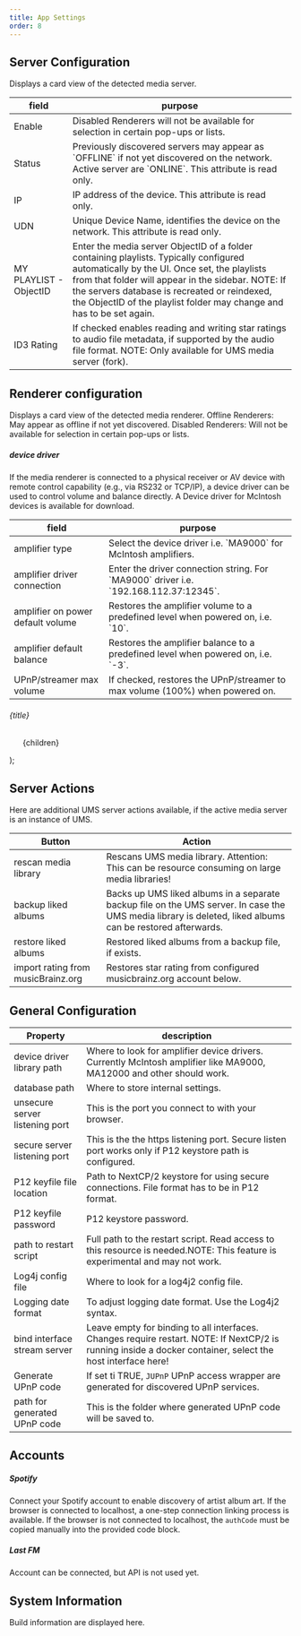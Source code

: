 ```yaml
---
title: App Settings
order: 8
---
```

## Server Configuration
Displays a card view of the detected media server.

<div class="relative overflow-x-auto">
    <table class="w-full text-sm text-left rtl:text-right text-gray-500 dark:text-gray-400">
        <thead class="text-xs text-gray-700 uppercase bg-gray-50 dark:bg-gray-700 dark:text-gray-400">
            <tr>
                <th scope="col" class="px-6 py-3">field</th>
                <th scope="col" class="px-6 py-3">purpose</th>
            </tr>
        </thead>
        <tbody>
            <tr class="bg-white border-b dark:bg-gray-800 dark:border-gray-700 border-gray-200">
                <td scope="row" class="px-6 py-4 font-medium text-gray-900 whitespace-nowrap dark:text-white">Enable</td>
                <td class="px-6 py-4">Disabled Renderers will not be available for selection in certain pop-ups or lists.</td>
            </tr>
            <tr class="bg-white border-b dark:bg-gray-800 dark:border-gray-700 border-gray-200">
                <td scope="row" class="px-6 py-4 font-medium text-gray-900 whitespace-nowrap dark:text-white">Status</td>
                <td class="px-6 py-4">Previously discovered servers may appear as `OFFLINE` if not yet discovered on the network. Active server are `ONLINE`. This attribute is read only.</td>
            </tr>
            <tr class="bg-white border-b dark:bg-gray-800 dark:border-gray-700 border-gray-200">
                <td scope="row" class="px-6 py-4 font-medium text-gray-900 whitespace-nowrap dark:text-white">IP</td>
                <td class="px-6 py-4">IP address of the device. This attribute is read only.</td>
            </tr>
            <tr class="bg-white border-b dark:bg-gray-800 dark:border-gray-700 border-gray-200">
                <td scope="row" class="px-6 py-4 font-medium text-gray-900 whitespace-nowrap dark:text-white">UDN</td>
                <td class="px-6 py-4">Unique Device Name, identifies the device on the network. This attribute is read only.</td>
            </tr>
            <tr class="bg-white border-b dark:bg-gray-800 dark:border-gray-700 border-gray-200">
                <td scope="row" class="px-6 py-4 font-medium text-gray-900 whitespace-nowrap dark:text-white">MY PLAYLIST - ObjectID</td>
                <td class="px-6 py-4">Enter the media server ObjectID of a folder containing playlists. Typically configured automatically by the UI.
                    Once set, the playlists from that folder will appear in the sidebar.
                    <span class="text-sm text-red-800 rounded-lg bg-red-50 dark:bg-gray-800 dark:text-red-400" role="alert">NOTE: If the servers database is recreated or reindexed, the ObjectID of the playlist folder may change and has to be set again.</span></td>
            </tr>
            <tr class="bg-white border-b dark:bg-gray-800 dark:border-gray-700 border-gray-200">
                <td scope="row" class="px-6 py-4 font-medium text-gray-900 whitespace-nowrap dark:text-white">ID3 Rating</td>
                <td class="px-6 py-4">If checked enables reading and writing star ratings to audio file metadata, if supported by the audio file format. <span class="text-sm text-red-800 rounded-lg bg-red-50 dark:bg-gray-800 dark:text-red-400" role="alert">NOTE: Only available for UMS media server (fork).</span></td>
            </tr>
        </tbody>
    </table>
</div>


## Renderer configuration
Displays a card view of the detected media renderer. Offline Renderers: May appear as offline if not yet discovered. Disabled Renderers: Will not be available for selection in certain pop-ups or lists.

##### device driver
If the media renderer is connected to a physical receiver or AV device with remote control capability (e.g., via RS232 or TCP/IP), a device driver can be used to control volume and balance directly.
A Device driver for McIntosh devices is available for download.

<div class="relative overflow-x-auto">
    <table class="w-full text-sm text-left rtl:text-right text-gray-500 dark:text-gray-400">
        <thead class="text-xs text-gray-700 uppercase bg-gray-50 dark:bg-gray-700 dark:text-gray-400">
            <tr>
                <th scope="col" class="px-6 py-3">field</th>
                <th scope="col" class="px-6 py-3">purpose</th>
            </tr>
        </thead>
        <tbody>
            <tr class="bg-white border-b dark:bg-gray-800 dark:border-gray-700 border-gray-200">
                <td scope="row" class="px-6 py-4 font-medium text-gray-900 whitespace-nowrap dark:text-white">amplifier type</td>
                <td class="px-6 py-4">Select the device driver i.e. `MA9000` for McIntosh amplifiers.</td>
            </tr>
            <tr class="bg-white border-b dark:bg-gray-800 dark:border-gray-700 border-gray-200">
                <td scope="row" class="px-6 py-4 font-medium text-gray-900 whitespace-nowrap dark:text-white">amplifier driver connection</td>
                <td class="px-6 py-4">Enter the driver connection string. For `MA9000` driver i.e. `192.168.112.37:12345`.</td>
            </tr>
            <tr class="bg-white border-b dark:bg-gray-800 dark:border-gray-700 border-gray-200">
                <td scope="row" class="px-6 py-4 font-medium text-gray-900 whitespace-nowrap dark:text-white">amplifier on power default volume</td>
                <td class="px-6 py-4">Restores the amplifier volume to a predefined level when powered on, i.e. `10`.</td>
            </tr>
            <tr class="bg-white border-b dark:bg-gray-800 dark:border-gray-700 border-gray-200">
                <td scope="row" class="px-6 py-4 font-medium text-gray-900 whitespace-nowrap dark:text-white">amplifier default balance</td>
                <td class="px-6 py-4">Restores the amplifier balance to a predefined level when powered on, i.e. `-3`.</td>
            </tr>
            <tr class="bg-white border-b dark:bg-gray-800 dark:border-gray-700 border-gray-200">
                <td scope="row" class="px-6 py-4 font-medium text-gray-900 whitespace-nowrap dark:text-white">UPnP/streamer max volume</td>
                <td class="px-6 py-4">If checked, restores the UPnP/streamer to max volume (100%) when powered on.</td>
            </tr>
        </tbody>
    </table>
</div>

  <div>
    <h6 class="mb-2 text-lg font-semibold text-gray-900 dark:text-white">{title}</h6>
    <ul class="space-y-1 text-gray-500 list-disc list-inside dark:text-gray-400">
        {children}
    </ul>
  </div>
);

## Server Actions

Here are additional UMS server actions available, if the active media server is an instance of UMS.

<div class="relative overflow-x-auto">
    <table class="w-full text-sm text-left rtl:text-right text-gray-500 dark:text-gray-400">
        <thead class="text-xs text-gray-700 uppercase bg-gray-50 dark:bg-gray-700 dark:text-gray-400">
            <tr>
                <th scope="col" class="px-6 py-3">Button</th>
                <th scope="col" class="px-6 py-3">Action</th>
            </tr>
        </thead>
        <tbody>
            <tr class="bg-white border-b dark:bg-gray-800 dark:border-gray-700 border-gray-200">
                <td scope="row" class="px-6 py-4 font-medium text-gray-900 whitespace-nowrap dark:text-white">rescan media library</td>
                <td class="px-6 py-4">Rescans UMS media library. Attention: This can be resource consuming on large media libraries!</td>
            </tr>
            <tr class="bg-white border-b dark:bg-gray-800 dark:border-gray-700 border-gray-200">
                <td scope="row" class="px-6 py-4 font-medium text-gray-900 whitespace-nowrap dark:text-white">backup liked albums</td>
                <td class="px-6 py-4">Backs up UMS liked albums in a separate backup file on the UMS server. In case the UMS media library is deleted, liked albums can
    be restored afterwards.</td>
            </tr>
            <tr class="bg-white border-b dark:bg-gray-800 dark:border-gray-700 border-gray-200">
                <td scope="row" class="px-6 py-4 font-medium text-gray-900 whitespace-nowrap dark:text-white">restore liked albums </td>
                <td class="px-6 py-4">Restored liked albums from a backup file, if exists.</td>
            </tr>
            <tr class="bg-white border-b dark:bg-gray-800 dark:border-gray-700 border-gray-200">
                <td scope="row" class="px-6 py-4 font-medium text-gray-900 whitespace-nowrap dark:text-white">import rating from musicBrainz.org</td>
                <td class="px-6 py-4">Restores star rating from configured musicbrainz.org account below.</td>
            </tr>
        </tbody>
    </table>
</div>

## General Configuration

<div class="relative overflow-x-auto">
    <table class="w-full text-sm text-left rtl:text-right text-gray-500 dark:text-gray-400">
        <thead class="text-xs text-gray-700 uppercase bg-gray-50 dark:bg-gray-700 dark:text-gray-400">
            <tr>
                <th scope="col" class="px-6 py-3">Property</th>
                <th scope="col" class="px-6 py-3">description</th>
            </tr>
        </thead>
        <tbody>
            <tr class="bg-white border-b dark:bg-gray-800 dark:border-gray-700 border-gray-200">
                <td scope="row" class="px-6 py-4 font-medium text-gray-900 whitespace-nowrap dark:text-white">device driver library path</td>
                <td class="px-6 py-4">Where to look for amplifier device drivers. Currently McIntosh amplifier like MA9000, MA12000 and other should work.</td>
            </tr>
            <tr class="bg-white border-b dark:bg-gray-800 dark:border-gray-700 border-gray-200">
                <td scope="row" class="px-6 py-4 font-medium text-gray-900 whitespace-nowrap dark:text-white">database path</td>
                <td class="px-6 py-4">Where to store internal settings.</td>
            </tr>
            <tr class="bg-white border-b dark:bg-gray-800 dark:border-gray-700 border-gray-200">
                <td scope="row" class="px-6 py-4 font-medium text-gray-900 whitespace-nowrap dark:text-white">unsecure server listening port</td>
                <td class="px-6 py-4">This is the port you connect to with your browser.</td>
            </tr>
            <tr class="bg-white border-b dark:bg-gray-800 dark:border-gray-700 border-gray-200">
                <td scope="row" class="px-6 py-4 font-medium text-gray-900 whitespace-nowrap dark:text-white">secure server listening port</td>
                <td class="px-6 py-4">This is the the https listening port. Secure listen port works only if P12 keystore path is configured.</td>
            </tr>
            <tr class="bg-white border-b dark:bg-gray-800 dark:border-gray-700 border-gray-200">
                <td scope="row" class="px-6 py-4 font-medium text-gray-900 whitespace-nowrap dark:text-white">P12 keyfile file location</td>
                <td class="px-6 py-4">Path to NextCP/2 keystore for using secure connections. File format has to be in P12 format.</td>
            </tr>
            <tr class="bg-white border-b dark:bg-gray-800 dark:border-gray-700 border-gray-200">
                <td scope="row" class="px-6 py-4 font-medium text-gray-900 whitespace-nowrap dark:text-white">P12 keyfile password</td>
                <td class="px-6 py-4">P12 keystore password.</td>
            </tr>
            <tr class="bg-white border-b dark:bg-gray-800 dark:border-gray-700 border-gray-200">
                <td scope="row" class="px-6 py-4 font-medium text-gray-900 whitespace-nowrap dark:text-white">path to restart script</td>
                <td class="px-6 py-4">Full path to the restart script. Read access to this resource is needed.<span class="text-sm text-red-800 rounded-lg bg-red-50 dark:bg-gray-800 dark:text-red-400" role="alert">NOTE: This feature is experimental and may not work.</span></td>
            </tr>
            <tr class="bg-white border-b dark:bg-gray-800 dark:border-gray-700 border-gray-200">
                <td scope="row" class="px-6 py-4 font-medium text-gray-900 whitespace-nowrap dark:text-white">Log4j config file</td>
                <td class="px-6 py-4">Where to look for a log4j2 config file.</td>
            </tr>
            <tr class="bg-white border-b dark:bg-gray-800 dark:border-gray-700 border-gray-200">
                <td scope="row" class="px-6 py-4 font-medium text-gray-900 whitespace-nowrap dark:text-white">Logging date format</td>
                <td class="px-6 py-4">To adjust logging date format. Use the Log4j2 syntax.</td>
            </tr>
            <tr class="bg-white border-b dark:bg-gray-800 dark:border-gray-700 border-gray-200">
                <td scope="row" class="px-6 py-4 font-medium text-gray-900 whitespace-nowrap dark:text-white">bind interface stream server</td>
                <td class="px-6 py-4">Leave empty for binding to all interfaces. Changes require restart. <span class="text-sm text-red-800 rounded-lg bg-red-50 dark:bg-gray-800 dark:text-red-400" role="alert">NOTE: If NextCP/2 is running inside a docker container, select the host interface here!</span></td>
            </tr>
            <tr class="bg-white border-b dark:bg-gray-800 dark:border-gray-700 border-gray-200">
                <td scope="row" class="px-6 py-4 font-medium text-gray-900 whitespace-nowrap dark:text-white">Generate UPnP code</td>
                <td class="px-6 py-4">If set ti TRUE, <code>JUPnP</code> UPnP access wrapper are generated for discovered UPnP services.</td>
            </tr>
            <tr class="bg-white border-b dark:bg-gray-800 dark:border-gray-700 border-gray-200">
                <td scope="row" class="px-6 py-4 font-medium text-gray-900 whitespace-nowrap dark:text-white">path for generated UPnP code</td>
                <td class="px-6 py-4">This is the folder where generated UPnP code will be saved to.</td>
            </tr>
        </tbody>
    </table>
</div>

## Accounts
##### Spotify
Connect your Spotify account to enable discovery of artist album art. If the browser is connected to localhost, a one-step connection linking process is available.
If the browser is not connected to localhost, the <code>authCode</code> must be copied manually into the provided code block.

##### Last FM
Account can be connected, but API is not used yet.

## System Information
Build information are displayed here.